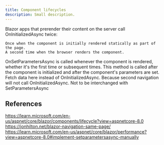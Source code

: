 ```yaml
---
title: Component lifecycles
description: Small description.
---
```



Blazor apps that prerender their content on the server call OnInitializedAsync twice:

    Once when the component is initially rendered statically as part of the page.
    A second time when the browser renders the component.

OnSetParametersAsync is called whenever the component is rendered, whether it's the first time or subsequent times. 
This method is called after the component is initialized and after the component's parameters are set.
Fetch data here instead of OnInitializedAsync. Because second navigation will not call OnInitializedAsync.
Not to be interchanged with SetParametersAsync 

## References

https://learn.microsoft.com/en-us/aspnet/core/blazor/components/lifecycle?view=aspnetcore-8.0
https://jonhilton.net/blazor-navigation-same-page/
https://learn.microsoft.com/en-us/aspnet/core/blazor/performance?view=aspnetcore-8.0#implement-setparametersasync-manually